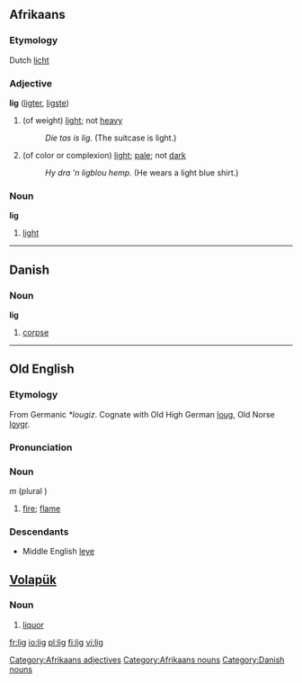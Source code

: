 ==Afrikaans==
===Etymology===
Dutch [[licht]]
===Adjective===
'''lig''' ([[ligter]], [[ligste]])

# (of weight) [[light]]; not [[heavy]]
#: ''Die tas is lig.'' (The suitcase is light.)
# (of color or complexion) [[light]]; [[pale]]; not [[dark]]
#: ''Hy dra 'n ligblou hemp.'' (He wears a light blue shirt.)

===Noun===
'''lig'''

# [[light]]

[[Category:Afrikaans adjectives]]
[[Category:Afrikaans nouns]]

----

==Danish==
===Noun===
'''lig'''

# [[corpse]]

[[Category:Danish nouns]]

----

==Old English==

===Etymology===
From Germanic ''*lougiz''.  Cognate with Old High German [[loug]], Old Norse [[lǫygr]].

===Pronunciation===
{{IPA|/li:j/}}

===Noun===
{{Unicode|'''līġ'''}} ''m'' (plural {{Unicode|'''[[ligas|līgas]]'''}})
# [[fire]]; [[flame]]

===Descendants===
*Middle English [[leye]]

== [[Volapük]] == 
===Noun=== 
# [[liquor]]

[[fr:lig]]
[[io:lig]]
[[pl:lig]]
[[fi:lig]]
[[vi:lig]]